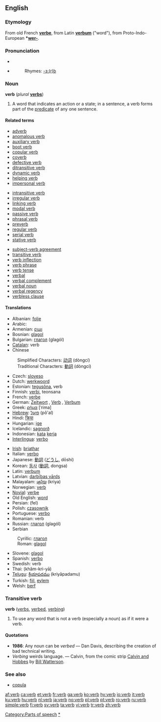 {{see|Verb}}

==English==
{{wikipedia}}

===Etymology===
From old French '''[[verbe]]''', from Latin '''[[verbum]]''' ("word"), from Proto-Indo-European '''*[[wer-]]'''.

===Pronunciation===
*{{IPA|/vɜː(r)b/}}
*{{SAMPA|/v3:(r)b/}}
*:Rhymes: [[Rhymes:English:-ɜː(r)b|-ɜː(r)b]]

===Noun===
'''verb''' (''plural'' '''[[verbs]]''')

# {{grammar}} A word that indicates an action or a state; in a sentence, a verb forms part of the [[predicate]] of any one sentence.

====Related terms====
{{top3}}
*[[adverb]]
*[[anomalous verb]]
*[[auxiliary verb]]
*[[boot verb]]
*[[copular verb]]
*[[coverb]]
*[[defective verb]]
*[[ditransitive verb]]
*[[dynamic verb]]
*[[helping verb]]
*[[impersonal verb]]
{{mid3}}
*[[intransitive verb]]
*[[irregular verb]]
*[[linking verb]]
*[[modal verb]]
*[[passive verb]]
*[[phrasal verb]]
*[[preverb]]
*[[regular verb]]
*[[serial verb]]
*[[stative verb]]
{{mid3}}
*[[subject-verb agreement]]
*[[transitive verb]]
*[[verb inflection]]
*[[verb phrase]]
*[[verb tense]]
*[[verbal]]
*[[verbal complement]]
*[[verbal noun]]
*[[verbal regency]]
*[[verbless clause]]
{{bottom}}

====Translations====
{{top}}
*Albanian: [[folje]] {{f}}
*Arabic: {{ARchar|[[فعل]]}} {{Unicode|(féʕal)}} {{m}}
* Armenian: [[բայ]]
*Bosnian: [[glagol#Bosnian|glagol]] {{m}}
*Bulgarian: [[глагол]] (glagól) {{m}}
*[[Catalan]]: verb
*Chinese
:Simplified Characters: [[动词]] (dòngcí)
:Traditional Characters: [[動詞]] (dòngcí)
*Czech: [[sloveso]]
*Dutch: [[werkwoord]] {{n}}
*Estonian: [[tegusõna]], verb
*Finnish: [[verbi]], teonsana
*French: [[verbe]] {{m}}
*German: [[Zeitwort]] {{n}}, [[Verb]] {{n}}, [[Verbum]] {{n}}
*Greek: [[ρήμα]] [ˈrima] {{n}}
*[[Hebrew]]: [[פועל]] (pô'al)
*Hindi: [[क्रिया]]
*Hungarian: [[ige]]
*Icelandic: [[sagnorð]]
*Indonesian: [[kata]] [[kerja]]
*[[Interlingua]]: [[verbo]]
{{mid}}
*[[Irish]]: [[briathar]]
*Italian: [[verbo]] {{m}}
*Japanese: [[動詞]] ([[どうし]], dōshi)
*Korean: [[동사]] ([[動詞]], dongsa)
*Latin: [[verbum]] {{n}}
*Latvian: [[darbības vārds]] {{m}}
*Malayalam: [[ക്രിയ]] (kriya)
*Norwegian: [[:no:verb|verb]]
*[[Novial]]: [[verbe]]
*Old English: [[word#Old English|word]] {{n}}
*Persian: {{FAchar|[[فعل]]}} (fel)
*Polish: [[czasownik]] {{m}}
*Portuguese: [[verbo]] {{m}}
*Romanian: verb {{n}}
*Russian: [[глагол]] (glagól) {{m}}
*Serbian
:Cyrillic: [[глагол#Serbian|глагол]] {{m}}
:Roman: [[glagol#Serbian|glagol]] {{m}}
*Slovene: [[glagol]] {{m}}
*Spanish: [[verbo]] {{m}}
*Swedish: verb
*Thai: {{THchar|[[คำกริยา]]}} (khâm-kri-yā)
*[[Telugu]]: [[క్రియాపదము]] (kriyāpadamu)
*Turkish: [[fiil]], [[eylem]]
*Welsh: [[berf]]
{{bottom}}

===Transitive verb===
'''verb''' ([[verbs]], [[verbed]], [[verbing]])

# {{colloquial}} To use any word that is not a verb (especially a noun) as if it were a verb.

====Quotations====
* '''1986''': Any noun can be ''verbed'' — Dan Davis, describing the creation of bad technical writing.
* ''Verbing'' weirds language. — Calvin, from the comic strip [[w:Calvin and Hobbes|Calvin and Hobbes]] by [[w:Bill Watterson|Bill Watterson]].

===See also===
*[[copula]]

[[Category:Parts of speech]]
[[Category:Verbs|*]]

[[af:verb]]
[[ca:verb]]
[[et:verb]]
[[fr:verb]]
[[ga:verb]]
[[ko:verb]]
[[hy:verb]]
[[io:verb]]
[[it:verb]]
[[ku:verb]]
[[hu:verb]]
[[nl:verb]]
[[ja:verb]]
[[no:verb]]
[[pl:verb]]
[[pt:verb]]
[[ro:verb]]
[[ru:verb]]
[[simple:verb]]
[[fi:verb]]
[[sv:verb]]
[[ta:verb]]
[[vi:verb]]
[[tr:verb]]
[[zh:verb]]